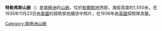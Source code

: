 '''特勒弗斯山脈'''（{{lang-en|Traverse Mountains}}）是[[南極洲|南極洲]]的[[山脈|山脈]]，位於[[帕爾默地|帕爾默地]]西部，海拔高度約1,550米，在1935年11月23日由[[美國|美國]]的探險家拍攝空中照片，在1936年由[[英國|英國]]探險隊測量。

{{coord|69|57|S|67|54|W|type:mountain_source:GNIS|display=title}}

{{Antarctica-geo-stub}}
[[Category:南極洲山脈|Category:南極洲山脈]]